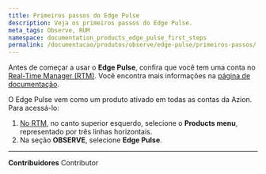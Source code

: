 ```yaml
---
title: Primeiros passos do Edge Pulse
description: Veja os primeiros passos do Edge Pulse.
meta_tags: Observe, RUM
namespace: documentation_products_edge_pulse_first_steps
permalink: /documentacao/produtos/observe/edge-pulse/primeiros-passos/
---
```


Antes de começar a usar o **Edge Pulse**, confira que você tem uma conta no [Real-Time Manager (RTM)](https://manager.azion.com/). Você encontra mais informações na [página de documentação](/pt-br/documentacao/produtos/gestao-de-contas/criar-conta/).

O Edge Pulse vem como um produto ativado em todas as contas da Azion. Para acessá-lo:

1. [No RTM](https://manager.azion.com/), no canto superior esquerdo, selecione o **Products menu**, representado por três linhas horizontais.
2. Na seção **OBSERVE**, selecione **Edge Pulse**.



---


**Contribuidores** <ContributorList>Contributor</ContributorList>
